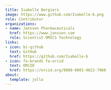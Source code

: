 ```yaml
---
title: Isabelle Bergiers
image: https://www.github.com/Isabelle-b.png
role: Contributor
organizations:
- name: Janssen Pharmaceuticals
  href: https://www.janssen.com
  role: Scientist OMICS Technology
links:
- icon: bi-github
  text: GitHub
  href: https://github.com/Isabelle-b
- icon: fa-brands fa-orcid
  text: ORCID
  href: https://orcid.org/0000-0001-9622-7960
about:
  template: jolla
---
```


